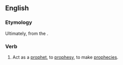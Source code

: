 ==English==

===Etymology===
Ultimately, from the {{etyl|grc|en}} {{m|grc|προφητίζω||to prophesy}}.

===Verb===
{{en-verb|prophetizes|prophetizing|prophetized|prophetized}}

# Act as a [[prophet]], to [[prophesy]], to make [[prophecy|prophecies]].